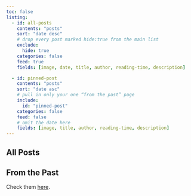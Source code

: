 ```yaml
---
toc: false
listing:
  - id: all-posts
    contents: "posts"
    sort: "date desc"
    # drop every post marked hide:true from the main list
    exclude:
      hide: true
    categories: false
    feed: true
    fields: [image, date, title, author, reading-time, description]

  - id: pinned-post
    contents: "posts"
    sort: "date asc"
    # pull in only your one “from the past” page
    include:
      id: "pinned-post"
    categories: false
    feed: false
    # omit the date here
    fields: [image, title, author, reading-time, description]
---
```

## All Posts

::: {#all-posts}
:::

## From the Past

Check them [here](../posts/others.html).
